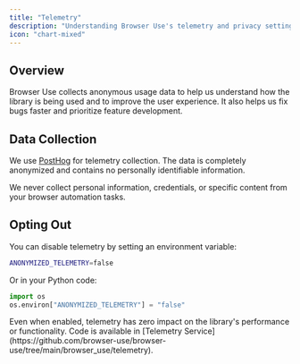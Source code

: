 ```yaml
---
title: "Telemetry"
description: "Understanding Browser Use's telemetry and privacy settings"
icon: "chart-mixed"
---
```


## Overview

Browser Use collects anonymous usage data to help us understand how the library is being used and to improve the user experience. It also helps us fix bugs faster and prioritize feature development.

## Data Collection

We use [PostHog](https://posthog.com) for telemetry collection. The data is completely anonymized and contains no personally identifiable information.

<Note>
  We never collect personal information, credentials, or specific content from
  your browser automation tasks.
</Note>

## Opting Out

You can disable telemetry by setting an environment variable:

```bash .env
ANONYMIZED_TELEMETRY=false
```

Or in your Python code:

```python
import os
os.environ["ANONYMIZED_TELEMETRY"] = "false"
```

<Note>
  Even when enabled, telemetry has zero impact on the library's performance or
  functionality. Code is available in [Telemetry
  Service](https://github.com/browser-use/browser-use/tree/main/browser_use/telemetry).
</Note>
